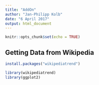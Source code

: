 ```yaml
---
title: "AddOn"
author: "Jan-Philipp Kolb"
date: "6 April 2017"
output: html_document
---
```


```r
knitr::opts_chunk$set(echo = TRUE)
```

## Getting Data from Wikipedia

```r
install.packages("wikipediatrend")
```


```r
library(wikipediatrend)
library(ggplot2)
```
